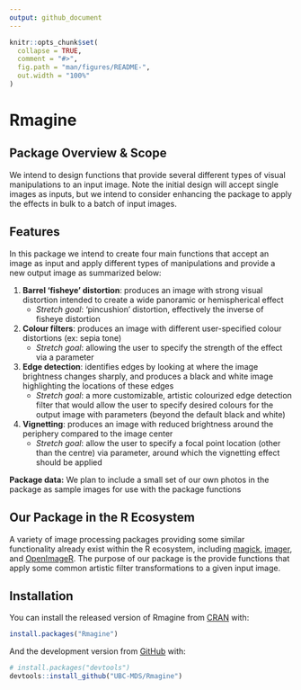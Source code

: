 ```yaml
---
output: github_document
---
```


```r
knitr::opts_chunk$set(
  collapse = TRUE,
  comment = "#>",
  fig.path = "man/figures/README-",
  out.width = "100%"
)
```

# Rmagine

## Package Overview & Scope

We intend to design functions that provide several different types of visual manipulations to an input image. Note the initial design will accept single images as inputs, but we intend to consider enhancing the package to apply the effects in bulk to a batch of input images. 

## Features

In this package we intend to create four main functions that accept an image as input and apply different types of manipulations and provide a new output image as summarized below:

1. **Barrel 'fisheye' distortion**: produces an image with strong visual distortion intended to create a wide panoramic or hemispherical effect
    - *Stretch goal*: 'pincushion' distortion, effectively the inverse of fisheye distortion
2. **Colour filters**: produces an image with different user-specified colour distortions (ex: sepia tone)
    - *Stretch goal*: allowing the user to specify the strength of the effect via a parameter
3. **Edge detection**: identifies edges by looking at where the image brightness changes sharply, and produces a black and white image highlighting the locations of these edges
    - *Stretch goal*: a more customizable, artistic colourized edge detection filter that would allow the user to specify desired colours for the output image with parameters  (beyond the default black and white) 
4. **Vignetting**: produces an image with reduced brightness around the periphery compared to the image center
    - *Stretch goal*: allow the user to specify a focal point location (other than the centre) via parameter, around which the vignetting effect should be applied

**Package data:** We plan to include a small set of our own photos in the package as sample images for use with the package functions


## Our Package in the R Ecosystem

A variety of image processing packages providing some similar functionality already exist within the R ecosystem, including [magick](https://github.com/ropensci/magick), [imager](https://github.com/dahtah/imager), and [OpenImageR](https://github.com/mlampros/OpenImageR). The purpose of our package is the provide functions that apply some common artistic filter transformations to a given input image.


## Installation

You can install the released version of Rmagine from [CRAN](https://CRAN.R-project.org) with:

``` r
install.packages("Rmagine")
```

And the development version from [GitHub](https://github.com/) with:

``` r
# install.packages("devtools")
devtools::install_github("UBC-MDS/Rmagine")
```
